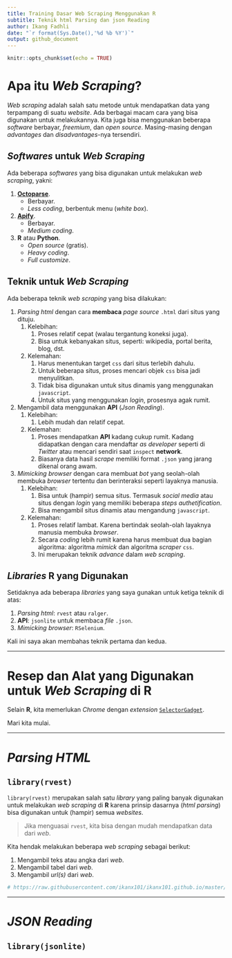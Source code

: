 ```yaml
---
title: Training Dasar Web Scraping Menggunakan R
subtitle: Teknik html Parsing dan json Reading
author: Ikang Fadhli
date: "`r format(Sys.Date(),'%d %b %Y')`"
output: github_document
---
```



```r
knitr::opts_chunk$set(echo = TRUE)
```

# Apa itu _Web Scraping_?

_Web scraping_ adalah salah satu metode untuk mendapatkan data yang terpampang di suatu _website_. Ada berbagai macam cara yang bisa digunakan untuk melakukannya. Kita juga bisa menggunakan beberapa _software_ berbayar, _freemium_, dan _open source_. Masing-masing dengan _advantages_ dan _disadvantages_-nya tersendiri.

## _Softwares_ untuk _Web Scraping_

Ada beberapa _softwares_ yang bisa digunakan untuk melakukan _web scraping_, yakni:

1. [__Octoparse__](https://www.octoparse.com/).
    - Berbayar.
    - _Less coding_, berbentuk menu (_white box_).
1. [__Apify__](https://apify.com/).
    - Berbayar.
    - _Medium coding_.
1. __R__ atau __Python__.
    - _Open source_ (gratis).
    - _Heavy coding_.
    - _Full customize_.

## Teknik untuk _Web Scraping_

Ada beberapa teknik _web scraping_ yang bisa dilakukan:

1. _Parsing html_ dengan cara __membaca__ _page source_ `.html` dari situs yang dituju.
    1. Kelebihan:
        1. Proses relatif cepat (walau tergantung koneksi juga).
        1. Bisa untuk kebanyakan situs, seperti: wikipedia, portal berita, blog, dst.
    1. Kelemahan:
        1. Harus menentukan target `css` dari situs terlebih dahulu.
        1. Untuk beberapa situs, proses mencari objek `css` bisa jadi menyulitkan.
        1. Tidak bisa digunakan untuk situs dinamis yang menggunakan `javascript`.
        1. Untuk situs yang menggunakan _login_, prosesnya agak rumit. 
1. Mengambil data menggunakan __API__ (_Json Reading_).
    1. Kelebihan:
        1. Lebih mudah dan relatif cepat.
    1. Kelemahan:
        1. Proses mendapatkan __API__ kadang cukup rumit. Kadang didapatkan dengan cara mendaftar _as developer_ seperti di _Twitter_ atau mencari sendiri saat `inspect` __network__.
        1. Biasanya data hasil _scrape_ memiliki format `.json` yang jarang dikenal orang awam.
1. _Mimicking browser_ dengan cara membuat _bot_ yang seolah-olah membuka _browser_ tertentu dan berinteraksi seperti layaknya manusia.
    1. Kelebihan:
        1. Bisa untuk (hampir) semua situs. Termasuk _social media_ atau situs dengan _login_ yang memiliki beberapa _steps authetification_.
        1. Bisa mengambil situs dinamis atau mengandung `javascript`.
    1. Kelemahan:
        1. Proses relatif lambat. Karena bertindak seolah-olah layaknya manusia membuka _browser_.
        1. Secara _coding_ lebih rumit karena harus membuat dua bagian algoritma: algoritma _mimick_ dan algoritma _scraper_ `css`.
        1. Ini merupakan teknik _advance_ dalam _web scraping_.
   
## _Libraries_ __R__ yang Digunakan

Setidaknya ada beberapa _libraries_ yang saya gunakan untuk ketiga teknik di atas:

1. _Parsing html_: `rvest` atau `ralger`.
1. __API__: `jsonlite` untuk membaca _file_ `.json`.
1. _Mimicking browser_: `RSelenium`.

Kali ini saya akan membahas teknik pertama dan kedua.

---

# Resep dan Alat yang Digunakan untuk _Web Scraping_ di __R__

Selain __R__, kita memerlukan _Chrome_ dengan _extension_ [`SelectorGadget`](https://chrome.google.com/webstore/detail/selectorgadget/mhjhnkcfbdhnjickkkdbjoemdmbfginb?hl=en).

Mari kita mulai.

---

# _Parsing HTML_

## `library(rvest)`

`library(rvest)` merupakan salah satu _library_ yang paling banyak digunakan untuk melakukan _web scraping_ di __R__ karena prinsip dasarnya (_html parsing_) bisa digunakan untuk (hampir) semua _websites_.

> Jika menguasai `rvest`, kita bisa dengan mudah mendapatkan data dari _web_.

Kita hendak melakukan beberapa _web scraping_ sebagai berikut:

1. Mengambil teks atau angka dari _web_.
1. Mengambil tabel dari _web_.
1. Mengambil _url(s)_ dari _web_.


```r

# https://raw.githubusercontent.com/ikanx101/ikanx101.github.io/master/_posts/web%20scraping/post.Rmd

```

---

# _JSON Reading_

## `library(jsonlite)`